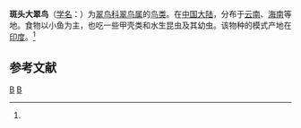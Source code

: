 {{Speciesbox
| name = 斑头大翠鸟
| status = NT
| status_system = iucn2.3
| status_ref = <ref name=iucn>{{IUCN2006 | assessors = BirdLife International| year = 2000 | id = 800| title = Alcedo hercules | downloaded = [[2007-04-03|2007-04-03]]
}}</ref>
| image = AlcedoHercules.jpg
| genus = Alcedo
| species = hercules
| authority = (Laubmann)<ref name='id2293'>{{cite web| url =http://www.bioinfo.cn/db05/BjdwSpecies.php?action=view&id=2293| title =斑头大翠鸟| work =《中国动物物种编目数据库》| publisher =中国科学院微生物研究所| author =中国科学院动物研究所| accessdate =2009-04-04| deadurl =yes| archiveurl =https://web.archive.org/web/20160305010937/http://www.bioinfo.cn/db05/BjdwSpecies.php?action=view&id=2293| archivedate =2016-03-05}}</ref>
}}

'''斑头大翠鸟'''（[[学名|学名]]：{{lang|la|''Alcedo hercules''}}）为[[翠鸟科|翠鸟科]][[翠鸟属|翠鸟属]]的[[鸟类|鸟类]]。在[[中国大陆|中国大陆]]，分布于[[云南|云南]]、[[海南|海南]]等地。食物以小鱼为主，也吃一些甲壳类和水生昆虫及其幼虫。该物种的模式产地在[[印度|印度]]。<ref name='id2293'/>

== 参考文献 ==
{{reflist}}
{{Taxonbar|from=Q832565}}

[[Category:翠鸟属|B]]
[[Category:中国国家二级保护动物|B]]

{{鸟类小作品}}